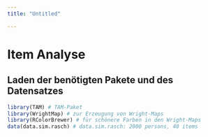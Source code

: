 ```yaml
---
title: "Untitled"

---
```


# Item Analyse
## Laden der benötigten Pakete und des Datensatzes

```r
library(TAM) # TAM-Paket
library(WrightMap) # zur Erzeugung von Wright-Maps
library(RColorBrewer) # für schönere Farben in den Wright-Maps
data(data.sim.rasch) # data.sim.rasch: 2000 persons, 40 items
```

